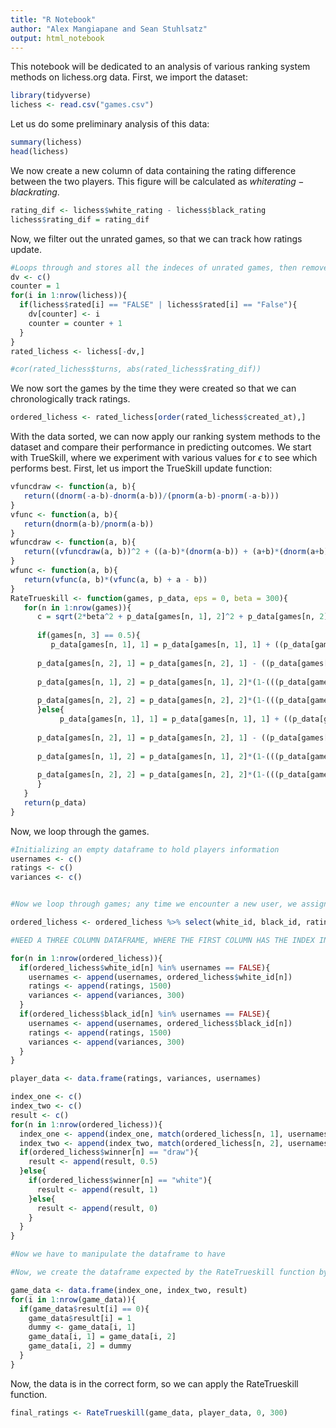 ```yaml
---
title: "R Notebook"
author: "Alex Mangiapane and Sean Stuhlsatz"
output: html_notebook
---
```


This notebook will be dedicated to an analysis of various ranking system methods on lichess.org data. First, we import the dataset:

```r
library(tidyverse)
lichess <- read.csv("games.csv")
```

Let us do some preliminary analysis of this data:

```r
summary(lichess)
head(lichess)
```

We now create a new column of data containing the rating difference between the two players. This figure will be calculated as $white rating - black rating$. 

```r
rating_dif <- lichess$white_rating - lichess$black_rating
lichess$rating_dif = rating_dif
```

Now, we filter out the unrated games, so that we can track how ratings update. 

```r
#Loops through and stores all the indeces of unrated games, then removes them from the dataframe. Stores these rated games in a new dataframe. 
dv <- c()
counter = 1
for(i in 1:nrow(lichess)){
  if(lichess$rated[i] == "FALSE" | lichess$rated[i] == "False"){
    dv[counter] <- i
    counter = counter + 1
  }
}
rated_lichess <- lichess[-dv,]
```

```r
#cor(rated_lichess$turns, abs(rated_lichess$rating_dif))
```

We now sort the games by the time they were created so that we can chronologically track ratings. 

```r
ordered_lichess <- rated_lichess[order(rated_lichess$created_at),]
```

With the data sorted, we can now apply our ranking system methods to the dataset and compare their performance in predicting outcomes. We start with TrueSkill, where we experiment with various values for $\epsilon$ to see which performs best. First, let us import the TrueSkill update function:

```r
vfuncdraw <- function(a, b){
   return((dnorm(-a-b)-dnorm(a-b))/(pnorm(a-b)-pnorm(-a-b)))
}
vfunc <- function(a, b){
   return(dnorm(a-b)/pnorm(a-b))
}
wfuncdraw <- function(a, b){
   return((vfuncdraw(a, b))^2 + ((a-b)*(dnorm(a-b)) + (a+b)*(dnorm(a+b)))/(pnorm(a-b)-pnorm(-a-b)))
}
wfunc <- function(a, b){
   return(vfunc(a, b)*(vfunc(a, b) + a - b))
}
RateTrueskill <- function(games, p_data, eps = 0, beta = 300){
   for(n in 1:nrow(games)){
      c = sqrt(2*beta^2 + p_data[games[n, 1], 2]^2 + p_data[games[n, 2], 2]^2)
      
      if(games[n, 3] == 0.5){
         p_data[games[n, 1], 1] = p_data[games[n, 1], 1] + ((p_data[games[n, 1], 2]^2)/c)*vfuncdraw(((p_data[games[n, 1], 1]) - (p_data[games[n, 2], 1]))/c, eps/c)
      
      p_data[games[n, 2], 1] = p_data[games[n, 2], 1] - ((p_data[games[n, 2], 2]^2)/c)*vfuncdraw(((p_data[games[n, 1], 1]) - (p_data[games[n, 2], 1]))/c, eps/c)
      
      p_data[games[n, 1], 2] = p_data[games[n, 1], 2]*(1-(((p_data[games[n, 1], 2])^2)/(c^2))*wfuncdraw((p_data[games[n, 1], 1] - p_data[games[n, 2], 1])/c, eps/c))
      
      p_data[games[n, 2], 2] = p_data[games[n, 2], 2]*(1-(((p_data[games[n, 2], 2])^2)/(c^2))*wfuncdraw((p_data[games[n, 1], 1] - p_data[games[n, 2], 1])/c, eps/c))
      }else{
           p_data[games[n, 1], 1] = p_data[games[n, 1], 1] + ((p_data[games[n, 1], 2]^2)/c)*vfunc(((p_data[games[n, 1], 1]) - (p_data[games[n, 2], 1]))/c, eps/c)
      
      p_data[games[n, 2], 1] = p_data[games[n, 2], 1] - ((p_data[games[n, 2], 2]^2)/c)*vfunc(((p_data[games[n, 1], 1]) - (p_data[games[n, 2], 1]))/c, eps/c)
      
      p_data[games[n, 1], 2] = p_data[games[n, 1], 2]*(1-(((p_data[games[n, 1], 2])^2)/(c^2))*wfunc((p_data[games[n, 1], 1] - p_data[games[n, 2], 1])/c, eps/c))
      
      p_data[games[n, 2], 2] = p_data[games[n, 2], 2]*(1-(((p_data[games[n, 2], 2])^2)/(c^2))*wfunc((p_data[games[n, 1], 1] - p_data[games[n, 2], 1])/c, eps/c))
      }
   }
   return(p_data)
}
```

Now, we loop through the games.

```r
#Initializing an empty dataframe to hold players information
usernames <- c()
ratings <- c()
variances <- c()


#Now we loop through games; any time we encounter a new user, we assign them a rating of 1500 and variance of 300. If they then play multiple games, we update these parameters with the trueskill update.

ordered_lichess <- ordered_lichess %>% select(white_id, black_id, rating_dif, winner)

#NEED A THREE COLUMN DATAFRAME, WHERE THE FIRST COLUMN HAS THE INDEX IN USERNAMES OF THE WINNER, SECOND HAS THE USERNAME INDEX OF THE LOSER, AND THE THIRD HAS THE RESULT (EITHER 1/2 OR 1)

for(n in 1:nrow(ordered_lichess)){
  if(ordered_lichess$white_id[n] %in% usernames == FALSE){
    usernames <- append(usernames, ordered_lichess$white_id[n])
    ratings <- append(ratings, 1500)
    variances <- append(variances, 300)
  }
  if(ordered_lichess$black_id[n] %in% usernames == FALSE){
    usernames <- append(usernames, ordered_lichess$black_id[n])
    ratings <- append(ratings, 1500)
    variances <- append(variances, 300)
  }
}

player_data <- data.frame(ratings, variances, usernames)

index_one <- c()
index_two <- c()
result <- c()
for(n in 1:nrow(ordered_lichess)){
  index_one <- append(index_one, match(ordered_lichess[n, 1], usernames))
  index_two <- append(index_two, match(ordered_lichess[n, 2], usernames))
  if(ordered_lichess$winner[n] == "draw"){
    result <- append(result, 0.5)
  }else{
    if(ordered_lichess$winner[n] == "white"){
      result <- append(result, 1)
    }else{
      result <- append(result, 0)
    }
  }
}

#Now we have to manipulate the dataframe to have 

```


```r
#Now, we create the dataframe expected by the RateTrueskill function by cbinding these vectors. 

game_data <- data.frame(index_one, index_two, result)
for(i in 1:nrow(game_data)){
  if(game_data$result[i] == 0){
    game_data$result[i] = 1
    dummy <- game_data[i, 1]
    game_data[i, 1] = game_data[i, 2]
    game_data[i, 2] = dummy
  }
}
```

Now, the data is in the correct form, so we can apply the RateTrueskill function. 
```r
final_ratings <- RateTrueskill(game_data, player_data, 0, 300)
```

